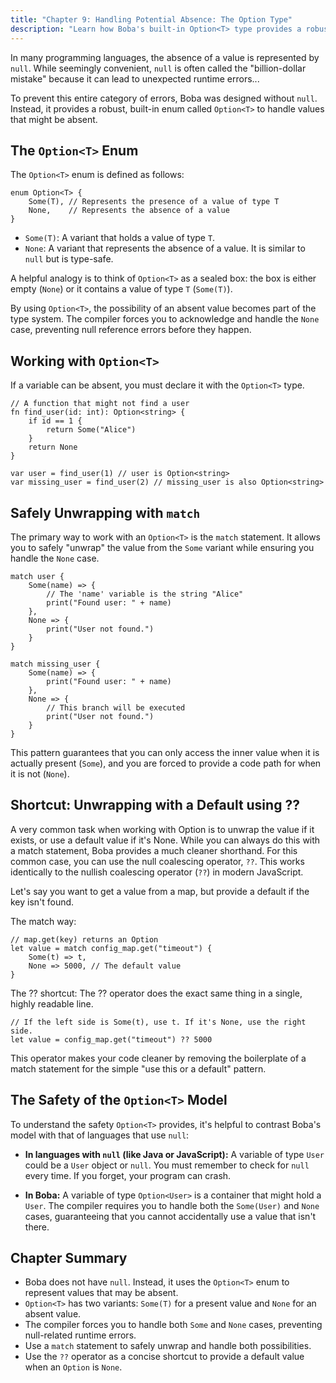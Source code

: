 ```yaml
---
title: "Chapter 9: Handling Potential Absence: The Option Type"
description: "Learn how Boba's built-in Option<T> type provides a robust and safe way to handle values that might be absent, preventing an entire category of null-related errors."
---
```


In many programming languages, the absence of a value is represented by `null`. While seemingly convenient, `null` is often called the "billion-dollar mistake" because it can lead to unexpected runtime errors...

To prevent this entire category of errors, Boba was designed without `null`. Instead, it provides a robust, built-in enum called `Option<T>` to handle values that might be absent.

## The `Option<T>` Enum

The `Option<T>` enum is defined as follows:

```boba
enum Option<T> {
    Some(T), // Represents the presence of a value of type T
    None,    // Represents the absence of a value
}
```

-   `Some(T)`: A variant that holds a value of type `T`.
-   `None`: A variant that represents the absence of a value. It is similar to `null` but is type-safe.

A helpful analogy is to think of `Option<T>` as a sealed box: the box is either empty (`None`) or it contains a value of type `T` (`Some(T)`).

By using `Option<T>`, the possibility of an absent value becomes part of the type system. The compiler forces you to acknowledge and handle the `None` case, preventing null reference errors before they happen.

## Working with `Option<T>`

If a variable can be absent, you must declare it with the `Option<T>` type.

```boba
// A function that might not find a user
fn find_user(id: int): Option<string> {
    if id == 1 {
        return Some("Alice")
    }
    return None
}

var user = find_user(1) // user is Option<string>
var missing_user = find_user(2) // missing_user is also Option<string>
```

## Safely Unwrapping with `match`

The primary way to work with an `Option<T>` is the `match` statement. It allows you to safely "unwrap" the value from the `Some` variant while ensuring you handle the `None` case.

```boba
match user {
    Some(name) => {
        // The 'name' variable is the string "Alice"
        print("Found user: " + name)
    },
    None => {
        print("User not found.")
    }
}

match missing_user {
    Some(name) => {
        print("Found user: " + name)
    },
    None => {
        // This branch will be executed
        print("User not found.")
    }
}
```

This pattern guarantees that you can only access the inner value when it is actually present (`Some`), and you are forced to provide a code path for when it is not (`None`).

## Shortcut: Unwrapping with a Default using ??

A very common task when working with Option is to unwrap the value if it exists, or use a default value if it's None. While you can always do this with a match statement, Boba provides a much cleaner shorthand. For this common case, you can use the null coalescing operator, `??`. This works identically to the nullish coalescing operator (`??`) in modern JavaScript.

Let's say you want to get a value from a map, but provide a default if the key isn't found.

The match way:
```boba
// map.get(key) returns an Option
let value = match config_map.get("timeout") {
    Some(t) => t,
    None => 5000, // The default value
}
```

The ?? shortcut:
The ?? operator does the exact same thing in a single, highly readable line.

```boba
// If the left side is Some(t), use t. If it's None, use the right side.
let value = config_map.get("timeout") ?? 5000
```

This operator makes your code cleaner by removing the boilerplate of a match statement for the simple "use this or a default" pattern.

## The Safety of the `Option<T>` Model

To understand the safety `Option<T>` provides, it's helpful to contrast Boba's model with that of languages that use `null`:

-   **In languages with `null` (like Java or JavaScript):** A variable of type `User` could be a `User` object or `null`. You must remember to check for `null` every time. If you forget, your program can crash.

-   **In Boba:** A variable of type `Option<User>` is a container that might hold a `User`. The compiler requires you to handle both the `Some(User)` and `None` cases, guaranteeing that you cannot accidentally use a value that isn't there.

## Chapter Summary

- Boba does not have `null`. Instead, it uses the `Option<T>` enum to represent values that may be absent.
- `Option<T>` has two variants: `Some(T)` for a present value and `None` for an absent value.
- The compiler forces you to handle both `Some` and `None` cases, preventing null-related runtime errors.
- Use a `match` statement to safely unwrap and handle both possibilities.
- Use the `??` operator as a concise shortcut to provide a default value when an `Option` is `None`.